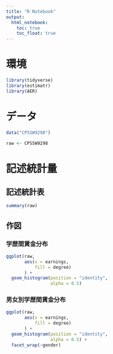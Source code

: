 ```yaml
---
title: "R Notebook"
output: 
  html_notebook: 
    toc: true
    toc_float: true
---
```


# 環境

```r
library(tidyverse)
library(estimatr)
library(AER)
```


# データ

```r
data("CPSSW9298")

raw <- CPSSW9298
```

# 記述統計量

## 記述統計表

```r
summary(raw)
```

## 作図

### 学歴間賃金分布

```r
ggplot(raw, 
       aes(x = earnings,
           fill = degree)
       ) +
  geom_histogram(position = "identity",
                 alpha = 0.5)
```

### 男女別学歴間賃金分布

```r
ggplot(raw, 
       aes(x = earnings,
           fill = degree)
       ) +
  geom_histogram(position = "identity",
                 alpha = 0.5) +
  facet_wrap(~gender)
```